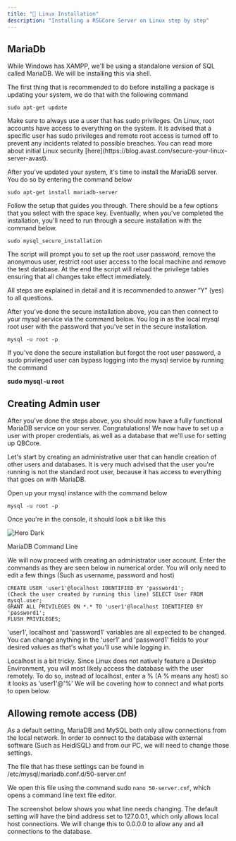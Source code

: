 ```yaml
---
title: "🐧 Linux Installation"
description: "Installing a RSGCore Server on Linux step by step"
---
```


## MariaDb

While Windows has XAMPP, we'll be using a standalone version of SQL called MariaDB. We will be installing this via shell. 

The first thing that is recommended to do before installing a package is updating your system, we do that with the following command

```
sudo apt-get update
```

<Warning>
Make sure to always use a user that has sudo privileges. On Linux, root accounts have access to everything on the system. It is advised that a specific user has sudo privileges and remote root access is turned off to prevent any incidents related to possible breaches. You can read more about initial Linux security [here](https://blog.avast.com/secure-your-linux-server-avast).
</Warning>

After you've updated your system, it's time to install the MariaDB server. You do so by entering the command below

```
sudo apt-get install mariadb-server
```
Follow the setup that guides you through. There should be a few options that you select with the space key. Eventually, when you've completed the installation, you'll need to run through a secure installation with the command below.

```
sudo mysql_secure_installation
```

The script will prompt you to set up the root user password, remove the anonymous user, restrict root user access to the local machine and remove the test database. At the end the script will reload the privilege tables ensuring that all changes take effect immediately.

All steps are explained in detail and it is recommended to answer “Y” (yes) to all questions.

After you've done the secure installation above, you can then connect to your mysql service via the command below. You log in as the local mysql root user with the password that you've set in the secure installation.

```
mysql -u root -p
```

<Info>
If you've done the secure installation but forgot the root user password, a sudo privileged user can bypass logging into the mysql service by running the command

**sudo mysql -u root**
</Info>

## Creating Admin user

After you've done the steps above, you should now have a fully functional MariaDB service on your server. Congratulations! We now have to set up a user with proper credentials, as well as a database that we'll use for setting up QBCore.

Let's start by creating an administrative user that can handle creation of other users and databases. It is very much advised that the user you're running is not the standard root user, because it has access to everything that goes on with MariaDB.

Open up your mysql instance with the command below

```
mysql -u root -p
```
Once you're in the console, it should look a bit like this

<img alt="Hero Dark" title="RSG Logo New" classname="hidden dark:block" src="image1.avif" />

MariaDB Command Line

We will now proceed with creating an administrator user account. Enter the commands as they are seen below in numerical order. You will only need to edit a few things (Such as username, password and host)

```
CREATE USER 'user1'@localhost IDENTIFIED BY 'password1';
(Check the user created by running this line) SELECT User FROM mysql.user;
GRANT ALL PRIVILEGES ON *.* TO 'user1'@localhost IDENTIFIED BY 'password1';
FLUSH PRIVILEGES;
```
<Info>
'user1', localhost and 'password1' variables are all expected to be changed. You can change anything in the 'user1' and 'password1' fields to your desired values as that's what you'll use while logging in.

Localhost is a bit tricky. Since Linux does not natively feature a Desktop Environment, you will most likely access the database with the user remotely. To do so, instead of localhost, enter a % (A % means any host) so it looks as 'user1'@'%' We will be covering how to connect and what ports to open below.
</Info>

## Allowing remote access (DB)

As a default setting, MariaDB and MySQL both only allow connections from the local network. In order to connect to the database with external software (Such as HeidiSQL) and from our PC, we will need to change those settings.

The file that has these settings can be found in /etc/mysql/mariadb.conf.d/50-server.cnf

We open this file using the command sudo `nano 50-server.cnf`, which opens a command line text file editor.

The screenshot below shows you what line needs changing. The default setting will have the bind address set to 127.0.0.1, which only allows local host connections. We will change this to 0.0.0.0 to allow any and all connections to the database.


